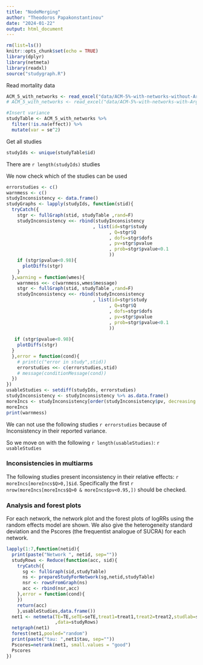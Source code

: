 ```yaml
---
title: "NodeMerging"
author: "Theodoros Papakonstantinou"
date: "2024-01-22"
output: html_document
---
```


```r
rm(list=ls())
knitr::opts_chunk$set(echo = TRUE)
library(dplyr)
library(netmeta)
library(readxl)
source("studygraph.R")
```

Read mortality data

```r
ACM_5_with_networks <- read_excel("data/ACM-5%-with-networks-without-Argos.xlsx")
# ACM_5_with_networks <- read_excel("data/ACM-5%-with-networks-with-Argos.xlsx")

#Insert variance
studyTable <- ACM_5_with_networks %>% 
  filter(!is.na(effect)) %>% 
  mutate(var = se^2)
```

Get all studies

```r
studyIds <- unique(studyTable$id)
```

There are `r length(studyIds)` studies

We now check which of the studies can be used

```r
errorstudies <- c()
warnmess <- c()
studyInconsistency <- data.frame()
studyGraphs <- lapply(studyIds, function(stid){
  tryCatch({
    stgr <- fullGraph(stid, studyTable ,rand=F)
    studyInconsistency <<- rbind(studyInconsistency
                                , list(id=stgr$study
                                      , Q=stgr$Q
                                      , dofs=stgr$dofs
                                      , pv=stgr$pvalue
                                      , prob=stgr$pvalue<0.1
                                      ))
    if (stgr$pvalue<0.98){
      plotDiffs(stgr)
    }
  },warning = function(wmes){
    warnmess <<- c(warnmess,wmes$message)
    stgr <- fullGraph(stid, studyTable ,rand=F)
    studyInconsistency <<- rbind(studyInconsistency
                                , list(id=stgr$study
                                      , Q=stgr$Q
                                      , dofs=stgr$dofs
                                      , pv=stgr$pvalue
                                      , prob=stgr$pvalue<0.1
                                      ))
    
   if (stgr$pvalue<0.98){
    plotDiffs(stgr)
  }
  },error = function(cond){
    # print(c("error in study",stid))
    errorstudies <<- c(errorstudies,stid)
    # message(conditionMessage(cond))
  })
})
usableStudies <- setdiff(studyIds, errorstudies)
studyInconsistency <- studyInconsistency %>% as.data.frame()
moreIncs <- studyInconsistency[order(studyInconsistency$pv, decreasing = F),]
moreIncs
print(warnmess)
```

We can not use the following studies `r errorstudies` because of Inconsistency in their reported variance.

So we move on with the following `r length(usableStudies)`: `r usableStudies`

### Inconsistencies in multiarms

The following studies present inconsistency in their relative effects: `r moreIncs[moreIncs$Q>0,]$id`. Specifically the first `r nrow(moreIncs[moreIncs$Q>0 & moreIncs$pv<0.95,])` should be checked.

### Analysis and forest plots

For each network, the network plot and the forest plots of logRRs using the random effects model are shown. We also give the heterogeneity standard deviation and the Pscores (the frequentist analogue of SUCRA) for each network.

```r
lapply(1:7,function(netid){
  print(paste("Network ", netid, sep=""))
  studyRows <- Reduce(function(acc, sid){
    tryCatch({
      sg <- fullGraph(sid,studyTable)
      ns <- prepareStudyForNetwork(sg,netid,studyTable)
      nsr <- rowsFromGraph(ns)
      acc <- rbind(nsr,acc)
    },error = function(cond){
    })
    return(acc)
    },usableStudies,data.frame())
  net1 <- netmeta(TE=TE,seTE=seTE,treat1=treat1,treat2=treat2,studlab=studlab
                  ,data=studyRows)
  netgraph(net1)
  forest(net1,pooled="random")
  print(paste("tau: ",net1$tau, sep=""))
  Pscores=netrank(net1, small.values = "good")
  Pscores
})
```

